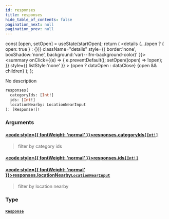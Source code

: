 ```yaml
---
id: responses
title: responses
hide_table_of_contents: false
pagination_next: null
pagination_prev: null
---
```







  const [open, setOpen] = useState(startOpen);
  return (
    <details {...(open ? { open: true } : {})} className="details" style={{ border:'none', boxShadow:'none', background:'var(--ifm-background-color)' }}>
      <summary
        onClick={(e) => {
          e.preventDefault();
          setOpen((open) => !open);
        }}
        style={{ listStyle:'none' }}
      >
      {open ? dataOpen : dataClose}
      </summary>
      {open && children}
    </details>
  );
};




No description


```graphql
responses(
  categoryIds: [Int!]
  ids: [Int!]
  locationNearby: LocationNearInput
): [Response!]!
```


### Arguments

#### [<code style={{ fontWeight: 'normal' }}>responses.<b>categoryIds</b></code>](#)<Bullet />[`[Int!]`](/scalars/int) <Badge class="secondary" text="list"/> <Badge class="secondary" text="scalar"/>
> filter by category ids
> 

#### [<code style={{ fontWeight: 'normal' }}>responses.<b>ids</b></code>](#)<Bullet />[`[Int!]`](/scalars/int) <Badge class="secondary" text="list"/> <Badge class="secondary" text="scalar"/>
> 
> 

#### [<code style={{ fontWeight: 'normal' }}>responses.<b>locationNearby</b></code>](#)<Bullet />[`LocationNearInput`](/inputs/location-near-input) <Badge class="secondary" text="input"/>
> filter by location nearby
> 

### Type

#### [`Response`](/objects/response) <Badge class="secondary" text="object"/>
> 
> 



